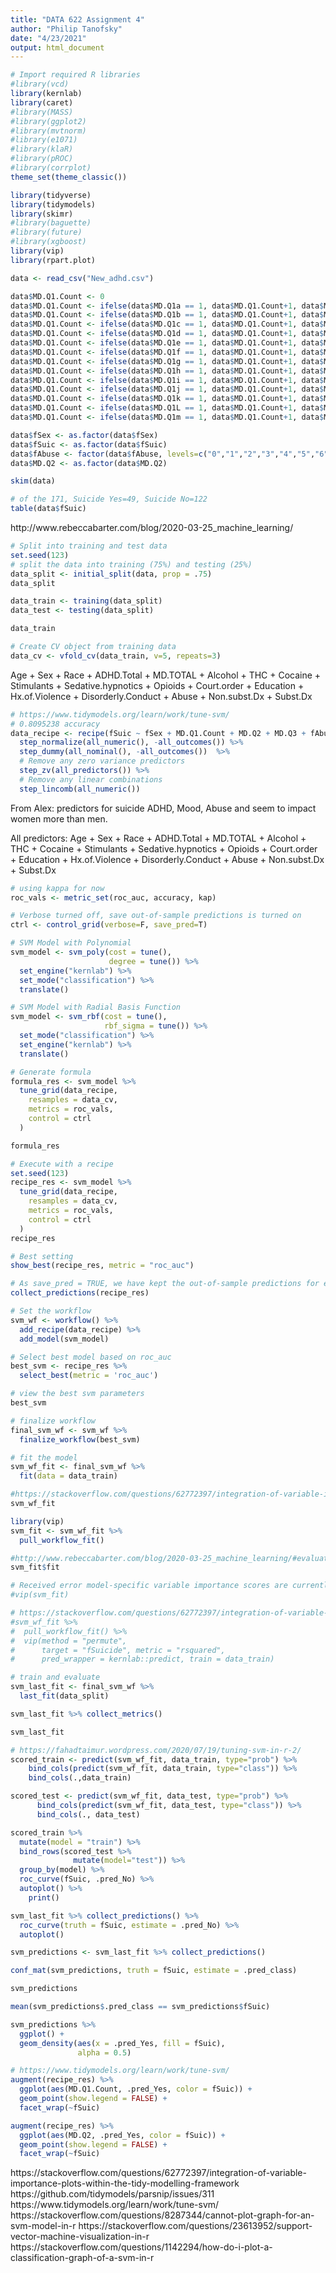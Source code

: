 ```yaml
---
title: "DATA 622 Assignment 4"
author: "Philip Tanofsky"
date: "4/23/2021"
output: html_document
---
```


```r
# Import required R libraries
#library(vcd)
library(kernlab)
library(caret)
#library(MASS)
#library(ggplot2)
#library(mvtnorm)
#library(e1071)
#library(klaR)
#library(pROC)
#library(corrplot)
theme_set(theme_classic())

library(tidyverse)
library(tidymodels)
library(skimr)
#library(baguette)
#library(future)
#library(xgboost)
library(vip)
library(rpart.plot)
```


```r
data <- read_csv("New_adhd.csv")

data$MD.Q1.Count <- 0
data$MD.Q1.Count <- ifelse(data$MD.Q1a == 1, data$MD.Q1.Count+1, data$MD.Q1.Count)
data$MD.Q1.Count <- ifelse(data$MD.Q1b == 1, data$MD.Q1.Count+1, data$MD.Q1.Count)
data$MD.Q1.Count <- ifelse(data$MD.Q1c == 1, data$MD.Q1.Count+1, data$MD.Q1.Count)
data$MD.Q1.Count <- ifelse(data$MD.Q1d == 1, data$MD.Q1.Count+1, data$MD.Q1.Count)
data$MD.Q1.Count <- ifelse(data$MD.Q1e == 1, data$MD.Q1.Count+1, data$MD.Q1.Count)
data$MD.Q1.Count <- ifelse(data$MD.Q1f == 1, data$MD.Q1.Count+1, data$MD.Q1.Count)
data$MD.Q1.Count <- ifelse(data$MD.Q1g == 1, data$MD.Q1.Count+1, data$MD.Q1.Count)
data$MD.Q1.Count <- ifelse(data$MD.Q1h == 1, data$MD.Q1.Count+1, data$MD.Q1.Count)
data$MD.Q1.Count <- ifelse(data$MD.Q1i == 1, data$MD.Q1.Count+1, data$MD.Q1.Count)
data$MD.Q1.Count <- ifelse(data$MD.Q1j == 1, data$MD.Q1.Count+1, data$MD.Q1.Count)
data$MD.Q1.Count <- ifelse(data$MD.Q1k == 1, data$MD.Q1.Count+1, data$MD.Q1.Count)
data$MD.Q1.Count <- ifelse(data$MD.Q1L == 1, data$MD.Q1.Count+1, data$MD.Q1.Count)
data$MD.Q1.Count <- ifelse(data$MD.Q1m == 1, data$MD.Q1.Count+1, data$MD.Q1.Count)

data$fSex <- as.factor(data$fSex)
data$fSuic <- as.factor(data$fSuic)
data$fAbuse <- factor(data$fAbuse, levels=c("0","1","2","3","4","5","6","7"), ordered=TRUE)
data$MD.Q2 <- as.factor(data$MD.Q2)

skim(data)
```


```r
# of the 171, Suicide Yes=49, Suicide No=122
table(data$fSuic)
```

http://www.rebeccabarter.com/blog/2020-03-25_machine_learning/
```r
# Split into training and test data
set.seed(123)
# split the data into training (75%) and testing (25%)
data_split <- initial_split(data, prop = .75)
data_split

data_train <- training(data_split)
data_test <- testing(data_split)

data_train
```

```r
# Create CV object from training data
data_cv <- vfold_cv(data_train, v=5, repeats=3)
```


Age + Sex + Race + ADHD.Total + MD.TOTAL + Alcohol + THC + Cocaine + Stimulants + Sedative.hypnotics + Opioids + Court.order + Education + Hx.of.Violence + Disorderly.Conduct + Abuse + Non.subst.Dx + Subst.Dx

```r
# https://www.tidymodels.org/learn/work/tune-svm/
# 0.8095238 accuracy
data_recipe <- recipe(fSuic ~ fSex + MD.Q1.Count + MD.Q2 + MD.Q3 + fAbuse, data = data) %>%
  step_normalize(all_numeric(), -all_outcomes()) %>%
  step_dummy(all_nominal(), -all_outcomes())  %>%
  # Remove any zero variance predictors
  step_zv(all_predictors()) %>%
  # Remove any linear combinations
  step_lincomb(all_numeric())
```

From Alex: predictors for suicide
ADHD, Mood, Abuse and seem to impact women more than men.

All predictors:
Age + Sex + Race + ADHD.Total + MD.TOTAL + Alcohol + THC + Cocaine + Stimulants + Sedative.hypnotics + Opioids + Court.order + Education + Hx.of.Violence + Disorderly.Conduct + Abuse + Non.subst.Dx + Subst.Dx

```r
# using kappa for now
roc_vals <- metric_set(roc_auc, accuracy, kap)
```

```r
# Verbose turned off, save out-of-sample predictions is turned on
ctrl <- control_grid(verbose=F, save_pred=T)
```


```r
# SVM Model with Polynomial
svm_model <- svm_poly(cost = tune(),
                      degree = tune()) %>% 
  set_engine("kernlab") %>% 
  set_mode("classification") %>% 
  translate()
```


```r
# SVM Model with Radial Basis Function
svm_model <- svm_rbf(cost = tune(),
                     rbf_sigma = tune()) %>%
  set_mode("classification") %>%
  set_engine("kernlab") %>% 
  translate()
```

```r
# Generate formula
formula_res <- svm_model %>%
  tune_grid(data_recipe,
    resamples = data_cv,
    metrics = roc_vals,
    control = ctrl
  )

formula_res
```


```r
# Execute with a recipe
set.seed(123)
recipe_res <- svm_model %>%
  tune_grid(data_recipe,
    resamples = data_cv,
    metrics = roc_vals,
    control = ctrl
  )
recipe_res
```


```r
# Best setting
show_best(recipe_res, metric = "roc_auc")
```

```r
# As save_pred = TRUE, we have kept the out-of-sample predictions for each sample
collect_predictions(recipe_res)
```

```r
# Set the workflow
svm_wf <- workflow() %>%
  add_recipe(data_recipe) %>%
  add_model(svm_model)
```


```r
# Select best model based on roc_auc
best_svm <- recipe_res %>%
  select_best(metric = 'roc_auc')

# view the best svm parameters
best_svm
```

```r
# finalize workflow
final_svm_wf <- svm_wf %>%
  finalize_workflow(best_svm)
```

```r
# fit the model
svm_wf_fit <- final_svm_wf %>%
  fit(data = data_train)

#https://stackoverflow.com/questions/62772397/integration-of-variable-importance-plots-within-the-tidy-modelling-framework
svm_wf_fit
```

```r
library(vip)
svm_fit <- svm_wf_fit %>%
  pull_workflow_fit()

#http://www.rebeccabarter.com/blog/2020-03-25_machine_learning/#evaluate-the-model-on-the-test-set
svm_fit$fit

# Received error model-specific variable importance scores are currently not available for this type of model
#vip(svm_fit)

# https://stackoverflow.com/questions/62772397/integration-of-variable-importance-plots-within-the-tidy-modelling-framework
#svm_wf_fit %>%
#  pull_workflow_fit() %>%
#  vip(method = "permute", 
#      target = "fSuicide", metric = "rsquared",
#      pred_wrapper = kernlab::predict, train = data_train)
```

```r
# train and evaluate
svm_last_fit <- final_svm_wf %>%
  last_fit(data_split)

svm_last_fit %>% collect_metrics()

svm_last_fit
```

```r
# https://fahadtaimur.wordpress.com/2020/07/19/tuning-svm-in-r-2/
scored_train <- predict(svm_wf_fit, data_train, type="prob") %>%
    bind_cols(predict(svm_wf_fit, data_train, type="class")) %>%
    bind_cols(.,data_train)

scored_test <- predict(svm_wf_fit, data_test, type="prob") %>%
      bind_cols(predict(svm_wf_fit, data_test, type="class")) %>%
      bind_cols(., data_test) 

scored_train %>%
  mutate(model = "train") %>%
  bind_rows(scored_test %>%
              mutate(model="test")) %>%
  group_by(model) %>%
  roc_curve(fSuic, .pred_No) %>%
  autoplot() %>%
    print()

```


```r
svm_last_fit %>% collect_predictions() %>%
  roc_curve(truth = fSuic, estimate = .pred_No) %>%
  autoplot()

svm_predictions <- svm_last_fit %>% collect_predictions()

conf_mat(svm_predictions, truth = fSuic, estimate = .pred_class)

svm_predictions

mean(svm_predictions$.pred_class == svm_predictions$fSuic)
```



```r
svm_predictions %>%
  ggplot() +
  geom_density(aes(x = .pred_Yes, fill = fSuic),
               alpha = 0.5)
```

```r
# https://www.tidymodels.org/learn/work/tune-svm/
augment(recipe_res) %>%
  ggplot(aes(MD.Q1.Count, .pred_Yes, color = fSuic)) +
  geom_point(show.legend = FALSE) +
  facet_wrap(~fSuic)

augment(recipe_res) %>%
  ggplot(aes(MD.Q2, .pred_Yes, color = fSuic)) +
  geom_point(show.legend = FALSE) +
  facet_wrap(~fSuic)
```




https://stackoverflow.com/questions/62772397/integration-of-variable-importance-plots-within-the-tidy-modelling-framework
https://github.com/tidymodels/parsnip/issues/311
https://www.tidymodels.org/learn/work/tune-svm/
https://stackoverflow.com/questions/8287344/cannot-plot-graph-for-an-svm-model-in-r
https://stackoverflow.com/questions/23613952/support-vector-machine-visualization-in-r
https://stackoverflow.com/questions/1142294/how-do-i-plot-a-classification-graph-of-a-svm-in-r